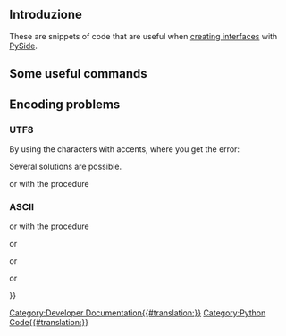 <languages/>

==Introduzione==

These are snippets of code that are useful when [[Dialog_creation|creating interfaces]] with [[PySide|PySide]].

==Some useful commands==

{{Code|code=
# Here the code to display the icon on the '''pushButton''', 
# change the name to another button, ('''radioButton, checkBox''') as well as the path to the icon,

       # Displays an icon on the button PushButton
       # self.image_01 = "C:\Program Files\FreeCAD0.13\icone01.png" # he name of the icon
       self.image_01 = path+"icone01.png" # the name of the icon
       icon01 = QtGui.QIcon() 
       icon01.addPixmap(QtGui.QPixmap(self.image_01),QtGui.QIcon.Normal, QtGui.QIcon.Off)
       self.pushButton.setIcon(icon01) 
       self.pushButton.setLayoutDirection(QtCore.Qt.RightToLeft) # This command reverses the direction of the button


# path = FreeCAD.ConfigGet("UserAppData") # gives the user path
  path = FreeCAD.ConfigGet("AppHomePath") # gives the installation path of FreeCAD

# This command reverses the horizontal button, right to left
self.pushButton.setLayoutDirection(QtCore.Qt.RightToLeft) # This command reverses the horizontal button

# Displays an info button
self.pushButton.setToolTip(_translate("MainWindow", "Quitter la fonction", None)) # Displays an info button

# This function gives a color button
self.pushButton.setStyleSheet("background-color: red") # This function gives a color button

# This function gives a color to the text of the button
self.pushButton.setStyleSheet("color : #ff0000") # This function gives a color to the text of the button

# combinaison des deux, bouton et texte
self.pushButton.setStyleSheet("color : #ff0000; background-color : #0000ff;" ) #  combination of the two, button, and text

# replace the icon in the main window
MainWindow.setWindowIcon(QtGui.QIcon('C:\Program Files\FreeCAD0.13\View-C3P.png'))

# connects a lineEdit on execute
self.lineEdit.returnPressed.connect(self.execute) # connects a lineEdit on "def execute" after validation on enter
# self.lineEdit.textChanged.connect(self.execute) # connects a lineEdit on "def execute" with each keystroke on the keyboard

# display text in a lineEdit
self.lineEdit.setText(str(val_X)) # Displays the value in the lineEdit (convert to string)

# extract the string contained in a lineEdit
 val_X = self.lineEdit.text() # extract the (string) string contained in lineEdit
 val_X = float(val_X0)        # converted the string to an floating
 val_X = int(val_X0)          # convert the string to an integer

# This code allows you to change the font and its attributes
       font = QtGui.QFont()
       font.setFamily("Times New Roman")
       font.setPointSize(10)
       font.setWeight(10)
       font.setBold(True) # same result with tags "<b>your text</b>" (in quotes)
       self.label_6.setFont(font)
       self.label_6.setObjectName("label_6")
       self.label_6.setStyleSheet("color : #ff0000") # This function gives a color to the text
       self.label_6.setText(_translate("MainWindow", "Select a view", None))
}}

== Encoding problems ==

=== UTF8 ===

By using the characters with accents, where you get the error:
{{Code|code=
UnicodeDecodeError: 'utf8' codec can't decode bytes in position 0-2: invalid data
}}

Several solutions are possible.
{{Code|code=
# conversion from a lineEdit
App.activeDocument().CopyRight.Text = str(unicode(self.lineEdit_20.text() , 'ISO-8859-1').encode('UTF-8'))
DESIGNED_BY = unicode(self.lineEdit_01.text(), 'ISO-8859-1').encode('UTF-8')
}}

or with the procedure
{{Code|code=
def utf8(unio):
    return unicode(unio).encode('UTF8')
}}

=== ASCII ===

{{Code|code=
UnicodeEncodeError: 'ascii' codec can't encode character u'\xe9' in position 9: ordinal not in range(128)
}}

{{Code|code=
# conversion
a = u"Nom de l'élément : "
f.write('''a.encode('iso-8859-1')'''+str(element_)+"\n")
}}

or with the procedure
{{Code|code=
def iso8859(encoder):
    return unicode(encoder).encode('iso-8859-1')
}}

or
{{Code|code=
iso8859(unichr(176))
}}

or
{{Code|code=
unichr(ord(176))
}}

or
{{Code|code=
uniteSs = "mm"+iso8859(unichr(178))
print(unicode(uniteSs, 'iso8859'))
}}

{{Powerdocnavi{{#translation:}}}}
[[Category:Developer Documentation{{#translation:}}]]
[[Category:Python Code{{#translation:}}]]
{{clear}}